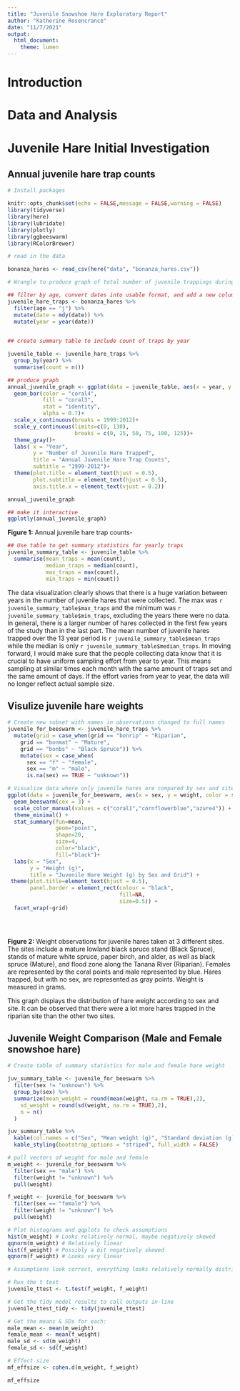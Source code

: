 ```yaml
---
title: "Juvenile Snowshoe Hare Exploratory Report"
author: "Katherine Rosencrance"
date: "11/7/2021"
output: 
  html_document: 
    theme: lumen
---
```

# Introduction


# Data and Analysis


# Juvenile Hare Initial Investigation



## Annual juvenile hare trap counts

```r

# Install packages

knitr::opts_chunk$set(echo = FALSE,message = FALSE,warning = FALSE)
library(tidyverse)
library(here)
library(lubridate)
library(plotly)
library(ggbeeswarm)
library(RColorBrewer)

```

```r

# read in the data

bonanza_hares <- read_csv(here("data", "bonanza_hares.csv"))

```

```r

# Wrangle to produce graph of total number of juvenile trappings during each year of the study

## filter by age, convert dates into usable format, and add a new column with year
juvenile_hare_traps <- bonanza_hares %>% 
  filter(age == "j") %>% 
  mutate(date = mdy(date)) %>% 
  mutate(year = year(date))
  
```

```r
## create summary table to include count of traps by year

juvenile_table <- juvenile_hare_traps %>% 
  group_by(year) %>% 
  summarise(count = n())

```


```r

## produce graph
annual_juvenile_graph <- ggplot(data = juvenile_table, aes(x = year, y = count)) +
  geom_bar(color = "coral4",
           fill = "coral3",
           stat = "identity",
           alpha = 0.7)+
  scale_x_continuous(breaks = 1999:2012)+
  scale_y_continuous(limits=c(0, 130),
                     breaks = c(0, 25, 50, 75, 100, 125))+
  theme_gray()+
  labs( x = "Year",
        y = "Number of Juvenile Hare Trapped",
        title = "Annual Juvenile Hare Trap Counts",
        subtitle = "1999-2012")+
  theme(plot.title = element_text(hjust = 0.5),
        plot.subtitle = element_text(hjust = 0.5),
        axis.title.x = element_text(vjust = 0.2))

annual_juvenile_graph


```

```r
## make it interactive
ggplotly(annual_juvenile_graph)

```
**Figure 1:** Annual juvenile hare trap counts- 



```r
## Use table to get summary statistics for yearly traps
juvenile_summary_table <- juvenile_table %>% 
  summarise(mean_traps = mean(count),
            median_traps = median(count),
            max_traps = max(count),
            min_traps = min(count))

```


The data visualization clearly shows that there is a huge variation between years in the number of juvenile hares that were collected. The max was `r juvenile_summary_table$max_traps` and the minimum was `r juvenile_summary_table$min_traps`, excluding the years there were no data. In general, there is a larger number of hares collected in the first few years of the study than in the last part. The mean number of juvenile hares trapped over the 13 year period is `r juvenile_summary_table$mean_traps` while the median is only `r juvenile_summary_table$median_traps`. In moving forward, I would make sure that the people collecting data know that it is crucial to have uniform sampling effort from year to year. This means sampling at similar times each month with the same amount of traps set and the same amount of days. If the effort varies from year to year, the data will no longer reflect actual sample size. 



## Visulize juvenile hare weights

```r
# Create new subset with names in observations changed to full names
juvenile_for_beeswarm <- juvenile_hare_traps %>% 
  mutate(grid = case_when(grid == "bonrip" ~ "Riparian",
    grid == "bonmat" ~ "Mature",
    grid == "bonbs" ~ "Black Spruce")) %>% 
    mutate(sex = case_when(
      sex == "f" ~ "female",
      sex == "m" ~ "male",
      is.na(sex) == TRUE ~ "unknown"))

# Visualize data where only juvenile hares are compared by sex and site
ggplot(data = juvenile_for_beeswarm, aes(x = sex, y = weight, color = sex)) +
  geom_beeswarm(cex = 3) +
  scale_color_manual(values = c("coral1","cornflowerblue","azure4")) +
  theme_minimal() +
  stat_summary(fun=mean, 
               geom="point", 
               shape=20, 
               size=4, 
               color="black", 
               fill="black")+
  labs(x = "Sex",
       y = "Weight (g)",
       title = "Juvenile Hare Weight (g) by Sex and Grid") +
 theme(plot.title=element_text(hjust = 0.5),
       panel.border = element_rect(colour = "black",
                                   fill=NA,
                                   size=0.5)) +
  facet_wrap(~grid)

  
  

```
**Figure 2:** Weight observations for juvenile hares taken at 3 different sites. The sites include a mature lowland black spruce stand (Black Spruce), stands of mature white spruce, paper birch, and alder, as well as black spruce (Mature), and flood zone along the Tanana River (Riparian). Females are represented by the coral points and male represented by blue. Hares trapped, but with no sex, are represented as gray points. Weight is measured in grams.

This graph displays the distribution of hare weight according to sex and site. It can be observed that there were a lot more hares trapped in the riparian site than the other two sites. 

## Juvenile Weight Comparison (Male and Female snowshoe hare)

```r
# Create table of summary statistics for male and female hare weight

juv_summary_table <- juvenile_for_beeswarm %>%
  filter(sex != "unknown") %>% 
  group_by(sex) %>% 
  summarize(mean_weight = round(mean(weight, na.rm = TRUE),2),
    sd_weight = round(sd(weight, na.rm = TRUE),2),
    n = n()
  )

juv_summary_table %>% 
  kable(col.names = c("Sex", "Mean weight (g)", "Standard deviation (g)", "Sample size"), caption = "Table 1: Summary Statistics for male and female hares captured from 1999-2012") %>% 
  kable_styling(bootstrap_options = "striped", full_width = FALSE)
```

```r
# pull vectors of weight for male and female
m_weight <- juvenile_for_beeswarm %>% 
  filter(sex == "male") %>%
  filter(weight != "unknown") %>% 
  pull(weight)

f_weight <- juvenile_for_beeswarm %>% 
  filter(sex == "female") %>% 
  filter(weight != "unknown") %>% 
  pull(weight)

# Plot histograms and qqplots to check assumptions
hist(m_weight) # Looks relatively normal, maybe negatively skewed
qqnorm(m_weight) # Relatively linear
hist(f_weight) # Possibly a bit negatively skewed
qqnorm(f_weight) # Looks very linear

# Assumptions look correct, everything looks relatively normally distributed and linear

# Run the t test
juvenile_ttest <- t.test(f_weight, f_weight)

# Get the tidy model results to call outputs in-line
juvenile_ttest_tidy <- tidy(juvenile_ttest)

# Get the means & SDs for each: 
male_mean <- mean(m_weight)
female_mean <- mean(f_weight)
male_sd <- sd(m_weight)
female_sd <- sd(f_weight)

# Effect size
mf_effsize <- cohen.d(m_weight, f_weight)

mf_effsize
```



